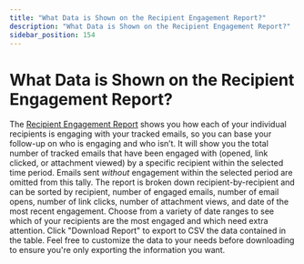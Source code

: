 ```yaml
---
title: "What Data is Shown on the Recipient Engagement Report?"
description: "What Data is Shown on the Recipient Engagement Report?"
sidebar_position: 154
---
```


# What Data is Shown on the Recipient Engagement Report?

The [Recipient Engagement Report](https://app.yesware.com/reports/recipient/#/recipient) shows you how each of your individual recipients is engaging with your tracked emails, so you can base your follow-up on who is engaging and who isn’t. It will show you the total number of tracked emails that have been engaged with (opened, link clicked, or attachment viewed) by a specific recipient within the selected time period. Emails sent *without* engagement within the selected period are omitted from this tally.
The report is broken down recipient-by-recipient and can be sorted by recipient, number of engaged emails, number of email opens, number of link clicks, number of attachment views, and date of the most recent engagement. Choose from a variety of date ranges to see which of your recipients are the most engaged and which need extra attention.
Click "Download Report" to export to CSV the data contained in the table. Feel free to customize the data to your needs before downloading to ensure you're only exporting the information you want.